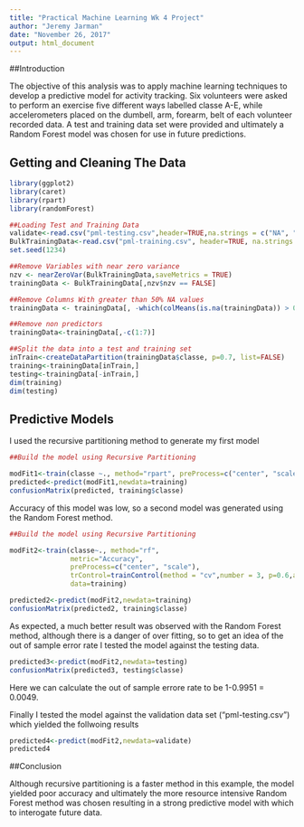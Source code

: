 ```yaml
---
title: "Practical Machine Learning Wk 4 Project"
author: "Jeremy Jarman"
date: "November 26, 2017"
output: html_document
---
```


##Introduction

The objective of this analysis was to apply machine learning techniques to develop a predictive model for activity tracking. Six volunteers were asked to perform an exercise five different ways labelled classe A-E, while accelerometers placed on the dumbell, arm, forearm, belt of each volunteer recorded data.
A test and training data set were provided and ultimately a Random Forest model was chosen for use in future predictions.


## Getting and Cleaning The Data


```r
library(ggplot2)
library(caret)
library(rpart)
library(randomForest)

##Loading Test and Training Data
validate<-read.csv("pml-testing.csv",header=TRUE,na.strings = c("NA", "#DIV/0!",""))
BulkTrainingData<-read.csv("pml-training.csv", header=TRUE, na.strings = c("NA", "#DIV/0!",""))
set.seed(1234)

##Remove Variables with near zero variance
nzv <- nearZeroVar(BulkTrainingData,saveMetrics = TRUE)
trainingData <- BulkTrainingData[,nzv$nzv == FALSE]

##Remove Columns With greater than 50% NA values
trainingData <- trainingData[, -which(colMeans(is.na(trainingData)) > 0.5)]

##Remove non predictors
trainingData<-trainingData[,-c(1:7)]

##Split the data into a test and training set
inTrain<-createDataPartition(trainingData$classe, p=0.7, list=FALSE)
training<-trainingData[inTrain,]
testing<-trainingData[-inTrain,]
dim(training)
dim(testing)

```

## Predictive Models

I used the recursive partitioning method to generate my first model

```r
##Build the model using Recursive Partitioning

modFit1<-train(classe ~., method="rpart", preProcess=c("center", "scale"), data=training)
predicted<-predict(modFit1,newdata=training)
confusionMatrix(predicted, training$classe)
```

Accuracy of this model was low, so a second model was generated using the Random Forest method. 

```r
##Build the model using Recursive Partitioning

modFit2<-train(classe~., method="rf", 
               metric="Accuracy", 
               preProcess=c("center", "scale"), 
               trControl=trainControl(method = "cv",number = 3, p=0.6,allowParallel = TRUE),
               data=training)

predicted2<-predict(modFit2,newdata=training)
confusionMatrix(predicted2, training$classe)

```

As expected, a much better result was observed with the Random Forest method, although there is a danger of over fitting, so to get an idea of the out of sample error rate I tested the model against the testing data.

```r
predicted3<-predict(modFit2,newdata=testing)
confusionMatrix(predicted3, testing$classe)

```
Here we can calculate the out of sample errore rate to be 1-0.9951 = 0.0049. 

Finally I tested the model against the validation data set ("pml-testing.csv") which yielded the follwoing results

```r
predicted4<-predict(modFit2,newdata=validate)
predicted4

```


##Conclusion

Although recursive partitioning is a faster method in this example, the model yielded poor accuracy and ultimately the more resource intensive Random Forest method was chosen resulting in a strong predictive model with which to interogate future data.



